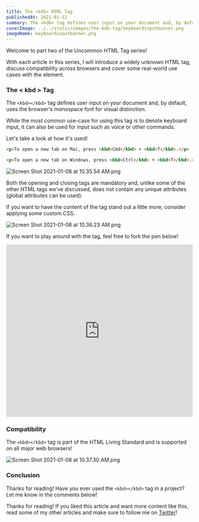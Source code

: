 ```yaml
---
title: The <kdb> HTML Tag
publishedAt: 2021-01-12
summary: The <kdb> tag defines user input on your document and, by default, uses the browser's monospace font for visual distinction. Let's take a look at how it's used!
coverImage: ../../static/images/the-kdb-tag/keyboardinputbanner.png
imageName: keyboardinputbanner.png
---
```


Welcome to part two of the Uncommon HTML Tag series!

With each article in this series, I will introduce a widely unknown HTML tag, discuss compatibility across browsers and cover some real-world use cases with the element.

### The < kbd > Tag

The `<kbd></kbd>` tag defines user input on your document and, by default, uses the browser's monospace font for visual distinction.

While the most common use-case for using this tag is to denote keyboard input, it can also be used for input such as voice or other commands.

Let's take a look at how it's used!

```html
<p>To open a new tab on Mac, press <kbd>Cmd</kbd> + <kbd>T</kbd>.</p>

<p>To open a new tab on Windows, press <kbd>Ctrl</kbd> + <kbd>T</kbd>.</p>
```

![Screen Shot 2021-01-08 at 10.35.54 AM.png](https://cdn.hashnode.com/res/hashnode/image/upload/v1610123792192/MXExc-oWS.png)

Both the opening and closing tags are mandatory and, unlike some of the other HTML tags we've discussed, does not contain any unique attributes (global attributes can be used).

If you want to have the content of the tag stand out a little more, consider applying some custom CSS.

![Screen Shot 2021-01-08 at 10.36.23 AM.png](https://cdn.hashnode.com/res/hashnode/image/upload/v1610123799122/9IRGM_RSs.png)

If you want to play around with the tag, feel free to fork the pen below!

<iframe
  height="465"
  style="width: 100%;"
  scrolling="no"
  title="The &lt; kbd &gt; Tag"
  src="https://codepen.io/braydoncoyer/embed/RwGBpPm?height=265&theme-id=light&default-tab=html,result"
  frameborder="no"
  loading="lazy"
  allowtransparency="true"
  allowfullscreen="true"
>
  See the Pen{" "}
  <a href="https://codepen.io/braydoncoyer/pen/RwGBpPm">
    The &lt; kbd &gt; Tag
  </a>{" "}
  by Braydon Coyer (<a href="https://codepen.io/braydoncoyer">@braydoncoyer</a>)
  on <a href="https://codepen.io">CodePen</a>.
</iframe>

### Compatibility

The `<kbd></kbd>` tag is part of the HTML Living Standard and is supported on all major web browsers!

![Screen Shot 2021-01-08 at 10.37.30 AM.png](https://cdn.hashnode.com/res/hashnode/image/upload/v1610123865495/0KAlfI3qf.png)

### Conclusion

Thanks for reading! Have you ever used the `<kbd></kbd>` tag in a project? Let me know in the comments below!

Thanks for reading! If you liked this article and want more content like this, read some of my other articles and make sure to follow me on [Twitter](https://twitter.com/BraydonCoyer)!

